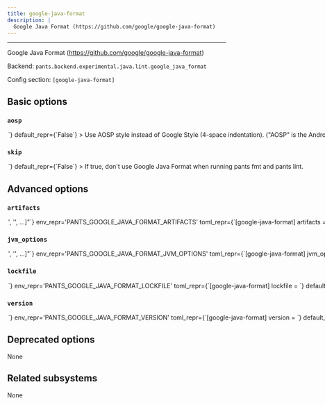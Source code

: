 ```yaml
---
title: google-java-format
description: |
  Google Java Format (https://github.com/google/google-java-format)
---
```



---

Google Java Format (https://github.com/google/google-java-format)

Backend: <span className="color--primary">`pants.backend.experimental.java.lint.google_java_format`</span>

Config section: <span className="color--primary">`[google-java-format]`</span>

<span className={styles.options}>

## Basic options

### `aosp`

<Option
  cli_repr={`--[no-]google-java-format-aosp`}
  env_repr='PANTS_GOOGLE_JAVA_FORMAT_AOSP'
  toml_repr={`[google-java-format]
aosp = <bool>`}
  default_repr={`False`}
>

Use AOSP style instead of Google Style (4-space indentation). (&#x22;AOSP&#x22; is the Android Open Source Project.)

</Option>

### `skip`

<Option
  cli_repr={`--[no-]google-java-format-skip`}
  env_repr='PANTS_GOOGLE_JAVA_FORMAT_SKIP'
  toml_repr={`[google-java-format]
skip = <bool>`}
  default_repr={`False`}
>

If true, don&#x27;t use Google Java Format when running `pants fmt` and `pants lint`.

</Option>

## Advanced options

### `artifacts`

<Option
  cli_repr={`--google-java-format-artifacts="['<str>', '<str>', ...]"`}
  env_repr='PANTS_GOOGLE_JAVA_FORMAT_ARTIFACTS'
  toml_repr={`[google-java-format]
artifacts = [
    '<str>',
    '<str>',
    ...,
]`}
  default_repr={`[\n  "com.google.googlejavaformat:google-java-format:{version}"\n]`}
>

Artifact requirements for this tool using specified as either the address of a `jvm_artifact` target or, alternatively, as a colon-separated Maven coordinates (e.g., `group:name:version`). For Maven coordinates, the string `{version}` version will be substituted with the value of the `[google-java-format].version` option.

</Option>

### `jvm_options`

<Option
  cli_repr={`--google-java-format-jvm-options="['<str>', '<str>', ...]"`}
  env_repr='PANTS_GOOGLE_JAVA_FORMAT_JVM_OPTIONS'
  toml_repr={`[google-java-format]
jvm_options = [
    '<str>',
    '<str>',
    ...,
]`}
  default_repr={`[]`}
>

List of JVM options to pass to `google-java-format` JVM processes.

Options set here will be added to those set in `[jvm].global_options`. Please check the documentation for the `jvm` subsystem to see what values are accepted here.

</Option>

### `lockfile`

<Option
  cli_repr={`--google-java-format-lockfile=<str>`}
  env_repr='PANTS_GOOGLE_JAVA_FORMAT_LOCKFILE'
  toml_repr={`[google-java-format]
lockfile = <str>`}
  default_repr={`<default>`}
>

Path to a lockfile used for installing the tool.

Set to the string `<default>` to use a lockfile provided by Pants, so long as you have not changed the `--version` option. See https://github.com/pantsbuild/pants/blob/release_2.25.2/src/python/pants/backend/java/lint/google_java_format/google_java_format.default.lockfile.txt for the default lockfile contents.

To use a custom lockfile, set this option to a file path relative to the build root, then run `pants generate-lockfiles --resolve=google-java-format`.

</Option>

### `version`

<Option
  cli_repr={`--google-java-format-version=<str>`}
  env_repr='PANTS_GOOGLE_JAVA_FORMAT_VERSION'
  toml_repr={`[google-java-format]
version = <str>`}
  default_repr={`1.13.0`}
>

Version string for the tool. This is available for substitution in the `[google-java-format].artifacts` option by including the string `{version}`.

</Option>

## Deprecated options

None

## Related subsystems

None

</span>
